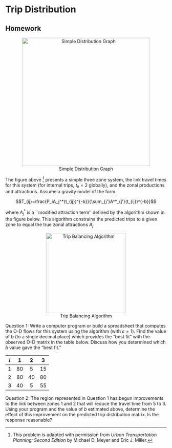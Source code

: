 # Trip Distribution {#chap-distribution}


## Homework {-#hw-distribution}
<div align = "center">
![Simple Distribution Graph](images/03_networkgraph.png){width=400px}
<div align = "left">
The figure above ^[This problem is adapted with permission from 
*Urban Transportation Planning: Second Edition* by Michael D. Meyer and 
Eric J. Miller.] presents a simple three zone
system, the link travel times for this system (for internal trips, $t_{ii}=2$
globally), and the zonal productions and attractions. Assume a gravity model of
the form.

$$T_{ij}=\frac{P_iA_j^*(t_{ij})^{-b}}{\sum_{j'}A^*_{j'}(t_{ij})^{-b}}$$

where $A_j^*$ is a ``modified attraction term'' defined by the
algorithm shown in the figure below. This algorithm constrains 
the predicted trips to a given zone to equal the true zonal attractions
$A_j$. 

<div align = "center">
![Trip Balancing Algorithm](images/03_algorithm.png){width=250px}
<div align = "left">
Question 1: Write a computer program or build a spreadsheet that computes the
O-D flows for this system using the algorithm (with $\varepsilon=1$). Find the
value of $b$ (to a single decimal place) which provides the "best fit" with the
observed O-D matrix in the table below. Discuss how you determined which $b$
value gave the "best fit."

| $i$ |  1 |  2 |  3 |
|-----|:--:|:--:|:--:|
| 1   | 80 |  5 | 15 |
| 2   | 80 | 40 | 80 |
| 3   | 40 |  5 | 55 |




Question 2: The region represented in Question 1 has begun improvements to the
link between zones 1 and 2 that will reduce the travel time from 5 to 3. Using
your program and the value of $b$ estimated above, determine the effect of this
improvement on the predicted trip distribution matrix. Is the response
reasonable?

